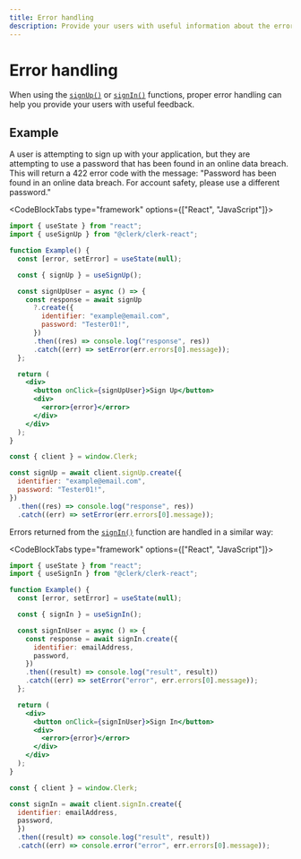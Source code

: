 ```yaml
---
title: Error handling
description: Provide your users with useful information about the errors being returned from Sign In and Sign Up requests.
---
```


# Error handling

When using the [`signUp()`](/docs/references/react/use-sign-up) or [`signIn()`](/docs/references/react/use-sign-in) functions, proper error handling can help you provide your users with useful feedback.

## Example

A user is attempting to sign up with your application, but they are attempting to use a password that has been found in an online data breach. This will return a 422 error code with the message: "Password has been found in an online data breach. For account safety, please use a different password."

<CodeBlockTabs type="framework" options={["React", "JavaScript"]}>
```jsx
import { useState } from "react";
import { useSignUp } from "@clerk/clerk-react";

function Example() {
  const [error, setError] = useState(null);

  const { signUp } = useSignUp();

  const signUpUser = async () => {
    const response = await signUp
      ?.create({
        identifier: "example@email.com",
        password: "Tester01!",
      })
      .then((res) => console.log("response", res))
      .catch((err) => setError(err.errors[0].message));
  };

  return (
    <div>
      <button onClick={signUpUser}>Sign Up</button>
      <div>
        <error>{error}</error>
      </div>
    </div>
  );
}
```

```js
const { client } = window.Clerk;

const signUp = await client.signUp.create({
  identifier: "example@email.com",
  password: "Tester01!",
})
  .then((res) => console.log("response", res))
  .catch((err) => setError(err.errors[0].message));

```
</CodeBlockTabs>

Errors returned from the [`signIn()`](/docs/references/react/use-sign-in) function are handled in a similar way:

<CodeBlockTabs type="framework" options={["React", "JavaScript"]}>
```jsx
import { useState } from "react";
import { useSignIn } from "@clerk/clerk-react";

function Example() {
  const [error, setError] = useState(null);

  const { signIn } = useSignIn();

  const signInUser = async () => {
    const response = await signIn.create({
      identifier: emailAddress,
      password,
    })    
    .then((result) => console.log("result", result))
    .catch((err) => setError("error", err.errors[0].message));
  };

  return (
    <div>
      <button onClick={signInUser}>Sign In</button>
      <div>
        <error>{error}</error>
      </div>
    </div>
  );
}
```

```js
const { client } = window.Clerk;

const signIn = await client.signIn.create({
  identifier: emailAddress,
  password,
  })    
  .then((result) => console.log("result", result))
  .catch((err) => console.error("error", err.errors[0].message));
```
</CodeBlockTabs>